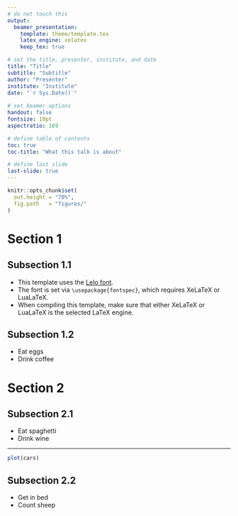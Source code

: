 ```yaml
---
# do not touch this
output: 
  beamer_presentation:
    template: theme/template.tex
    latex_engine: xelatex
    keep_tex: true

# set the title, presenter, institute, and date
title: "Title"
subtitle: "Subtitle"
author: "Presenter"
institute: "Institute"
date: "`r Sys.Date()`"
    
# set beamer options
handout: false
fontsize: 10pt
aspectratio: 169

# define table of contents
toc: true
toc-title: "What this talk is about" 

# define last slide
last-slide: true
---
```


```r
knitr::opts_chunk$set(
  out.height = "70%",
  fig.path   = "figures/"
) 
```

# Section 1

## Subsection 1.1

- This template uses the [Lelo font](https://camelot-typefaces.com/lelo).
- The font is set via `\usepackage{fontspec}`, which requires XeLaTeX or LuaLaTeX.
- When compiling this template, make sure that either XeLaTeX or LuaLaTeX is the selected LaTeX engine.

## Subsection 1.2

- Eat eggs
- Drink coffee

# Section 2

## Subsection 2.1

- Eat spaghetti
- Drink wine

---

```r
plot(cars)
```

## Subsection 2.2

- Get in bed
- Count sheep
